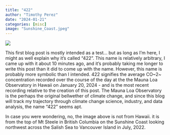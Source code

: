 ```yaml
---
title: "422"
author: "Timothy Perez"
date: "2024-01-21"
categories: [misc]
image: "Sunshine_Coast.jpeg"
---
```


![](Sunshine_Coast.jpeg)

::: justify
This first blog post is mostly intended as a test... but as long as I'm here, I might as well explain why it's called "422". This name is relatively arbitrary, I came up with it about 10 minutes ago, and it's probably taking me longer to write this post than it did to come up with the name. However, this name is probably more symbolic than I intended. 422 signifies the average CO\~2\~ concentration recorded over the course of the day at the the Mauna Loa Observatory in Hawaii on January 20, 2024 - and is the most recent recording relative to the creation of this post. The Mauna Loa Observatory is the perhaps the original bellwether of climate change, and since this blog will track my trajectory through climate change science, industry, and data analysis, the name "422" seems apt.

In case you were wondering, no, the image above is not from Hawaii. it is from the top of Mt Steele in British Columbia on the Sunshine Coast looking northwest across the Salish Sea to Vancouver Island in July, 2022.
:::
